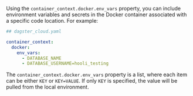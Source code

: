 Using the `container_context.docker.env_vars` property, you can include environment variables and secrets in the Docker container associated with a specific code location. For example:

```yaml
## dagster_cloud.yaml

container_context:
  docker:
    env_vars:
      - DATABASE_NAME
      - DATABASE_USERNAME=hooli_testing
```

The `container_context.docker.env_vars` property is a list, where each item can be either `KEY` or `KEY=VALUE`. If only `KEY` is specified, the value will be pulled from the local environment.